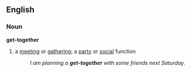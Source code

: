==English==
===Noun===
'''get-together'''
#a [[meeting]] or [[gathering]]; a [[party]] or [[social]] function
#:''I am planning a '''get-together''' with some friends next Saturday.''